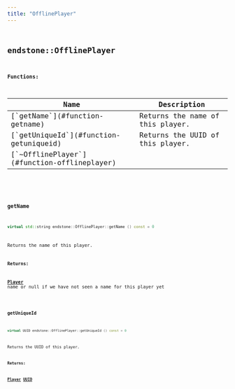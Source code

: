```yaml
---
title: "OfflinePlayer"
---
```


## <code className="doc-symbol doc-symbol-class"/> endstone::OfflinePlayer

















**Functions:**

<table>
<thead>
   <tr>
      <th>Name</th>
      <th>Description</th>
   </tr>
</thead>
<tbody>
<tr key="classendstone_1_1_offline_player_1a0135bdd81bed1caddebbab8deb91a32f">
    <td>[`getName`](#function-getname)</td>
    <td>Returns the name of this player.</td>
</tr>
<tr key="classendstone_1_1_offline_player_1aa1c48a8a74d2fcb7eefc8892f032ab99">
    <td>[`getUniqueId`](#function-getuniqueid)</td>
    <td>Returns the UUID of this player.</td>
</tr>
<tr key="classendstone_1_1_offline_player_1a9d4539d56917bc166121f2bb2919b288">
    <td>[`~OfflinePlayer`](#function-offlineplayer)</td>
    <td></td>
</tr>
</tbody>
</table>

### <code className="doc-symbol doc-symbol-function"/> getName

```cpp
virtual std::string endstone::OfflinePlayer::getName () const = 0
```

Returns the name of this player.



**Returns:**

[**Player**](classendstone_1_1_player.md) name or null if we have not seen a name for this player yet 





        
### <code className="doc-symbol doc-symbol-function"/> getUniqueId

```cpp
virtual UUID endstone::OfflinePlayer::getUniqueId () const = 0
```

Returns the UUID of this player.



**Returns:**

[**Player**](classendstone_1_1_player.md) [**UUID**](classendstone_1_1_u_u_i_d.md) 





        